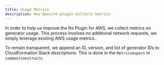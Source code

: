 ```yaml
---
title: Usage Metrics
description: How @aws/nx-plugin collects metrics
---
```


In order to help us improve the Nx Plugin for AWS, we collect metrics on generator usage. This process involves no additional network requests, we simply leverage existing AWS usage metrics.

To remain transparent, we append an ID, version, and list of generator IDs to CloudFormation Stack descriptions. This is done in the `MetricsAspect` in `common/constructs`.

